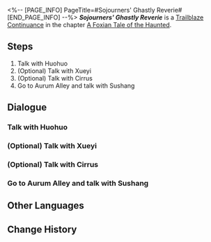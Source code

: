 <%-- [PAGE_INFO]
PageTitle=#Sojourners' Ghastly Reverie#
[END_PAGE_INFO] --%>
{{Stub|Dialogue.}}
{{Mission Infobox
|id            = 2021705
|title         = 
|image         = <!--Mission Sojourners' Ghastly Reverie.png-->
|type          = Trailblaze Continuance
|event_name    = 
|chapter       = A Foxian Tale of the Haunted
|requirements  = [[Trailblaze Continuance]] ''[[Sojourners' Ghastly Reverie]]'' completed
|summary       = <!--official mission summary from Fate's Atlas-->
|characters    = Cirrus; Huohuo; Possessed Spiritfarer; Trailblazer; Xueyi
|startLocation = [[The Xianzhou Luofu]] - [[Fyxestroll Garden]]
|world         = The Xianzhou Luofu
|area          = Fyxestroll Garden
|prev          = 
|next          = 
|exp           = 1500
|credits       = 150000
|stellarJade   = 150
|other         = {{Card List|1=Traveler's Guide*15; Refined Aether*12; Lost Crystal*12; "Dancing Fantasms"*1 { text = "Dancing Fantasms" }}}
}}
'''''Sojourners' Ghastly Reverie''''' is a [[Trailblaze Continuance]] in the chapter [[A Foxian Tale of the Haunted]].

==Steps==
# Talk with Huohuo
# (Optional) Talk with Xueyi
# (Optional) Talk with Cirrus
# Go to Aurum Alley and talk with Sushang

<!--
==Gameplay Notes==

--><!--
==Trial Character==

-->
==Dialogue==
{{Stub Dialogue}}
===Talk with Huohuo===
{{Mission Description|type=continuance|location=Fyxestroll Garden|The dust has settled... quite literally. After a night full of twists, noise, and running around with the Judges, you've finally reached the end of this eerie tale. But, just like most horror movies you've seen, directors always like to leave hints for a sequel... You pray to the heavens that there won't be a sequel!}}
{{Dialogue Start}}
:{{tx}}
{{Dialogue End}}

===(Optional) Talk with Xueyi===
{{Dialogue Start}}
:{{tx}}
{{Dialogue End}}

===(Optional) Talk with Cirrus===
{{Dialogue Start}}
:{{tx}}
{{Dialogue End}}

===Go to Aurum Alley and talk with Sushang===
{{Mission Description|type=continuance|location=Fyxestroll Garden|update|This has now all come to an end, for the time being. Huohuo is worried about Guinaifen, and she hopes you can pass the news on soon to Guinaifen's bestie, Sushang.<br />Not going with Guinaifen to Fyxestroll Garden may have been the correct decision for Sushang to make, but it may also be one that she might come to regret... Anyway, let's go have a chat.}}
{{Dialogue Start}}
:{{tx}}
{{Dialogue End}}

==Other Languages==
{{Other Languages
|en   = Sojourners' Ghastly Reverie
|zhs  = 游园惊梦
|zht  = 遊園驚夢
|ja   = 游園驚夢
|ko   = 유원경몽
|es   = Sustos en el parque
|fr   = Promenade fantasmagorique
|ru   = Прогулка по саду и прерванный сон
|th   = ฝันผวาในสวนเฮี้ยน
|vi   = Ác Mộng Vườn Hoang
|de   = Garten der Albträume
|id   = Mimpi Buruk di Taman
|pt   = Devaneio Lúgubre do Visitante
}}

==Change History==
{{Change History|1.5}}
